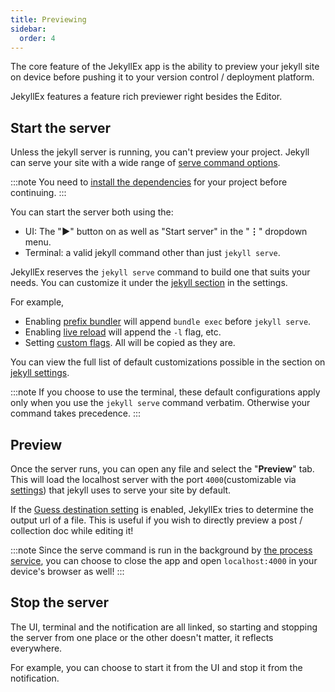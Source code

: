```yaml
---
title: Previewing
sidebar:
  order: 4
---
```



The core feature of the JekyllEx app is the ability to preview your jekyll site on device before pushing it to your version control / deployment platform.

JekyllEx features a feature rich previewer right besides the Editor.

## Start the server

Unless the jekyll server is running, you can't preview your project. Jekyll can serve your site with a wide range of [serve command options](https://jekyllrb.com/docs/configuration/options/#serve-command-options).

:::note
You need to [install the dependencies](https://docs.jekyllex.xyz/projects#install-dependencies) for your project before continuing.
:::

You can start the server both using the:

* UI: The "**▶**" button on as well as "Start server" in the "**⋮**" dropdown menu.
* Terminal: a valid jekyll command other than just `jekyll serve`.

JekyllEx reserves the `jekyll serve` command to build one that suits your needs. You can customize it under the [jekyll section](https://docs.jekyllex.xyz/settings#jekyll) in the settings.

For example,

* Enabling [prefix bundler](https://docs.jekyllex.xyz/settings#prefix-bundler) will append `bundle exec` before `jekyll serve`.
* Enabling [live reload](https://docs.jekyllex.xyz/settings#live-reload) will append the `-l` flag, etc.
* Setting [custom flags](https://docs.jekyllex.xyz/settings#additional-flags). All will be copied as they are.

You can view the full list of default customizations possible in the section on [jekyll settings](https://docs.jekyllex.xyz/settings#jekyll).

:::note
If you choose to use the terminal, these default configurations apply only when you use the `jekyll serve` command verbatim. Otherwise your command takes precedence.
:::

## Preview

Once the server runs, you can open any file and select the "**Preview**" tab. This will load the localhost server with the port `4000`(customizable via [settings](https://docs.jekyllex.xyz/settings#preview-port)) that jekyll uses to serve your site by default.

If the [Guess destination setting](https://docs.jekyllex.xyz/settings#guess-destination-urls) is enabled, JekyllEx tries to determine the output url of a file. This is useful if you wish to directly preview a post / collection doc while editing it!

:::note
Since the serve command is run in the background by [the process service](https://docs.jekyllex.xyz/getting-started/prerequisites#service-to-run-commands), you can choose to close the app and open `localhost:4000` in your device's browser as well!
:::

## Stop the server

The UI, terminal and the notification are all linked, so starting and stopping the server from one place or the other doesn't matter, it reflects everywhere.

For example, you can choose to start it from the UI and stop it from the notification.
